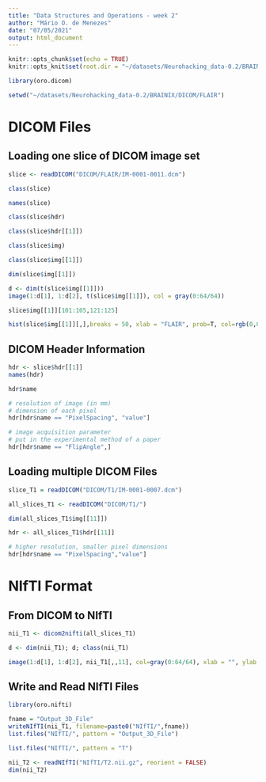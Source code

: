 ```yaml
---
title: "Data Structures and Operations - week 2"
author: "Mário O. de Menezes"
date: "07/05/2021"
output: html_document
---
```


```r
knitr::opts_chunk$set(echo = TRUE)
knitr::opts_knit$set(root.dir = "~/datasets/Neurohacking_data-0.2/BRAINIX/")
```

```r
library(oro.dicom)
```
```r
setwd("~/datasets/Neurohacking_data-0.2/BRAINIX/DICOM/FLAIR")
```
# DICOM Files

## Loading one slice of DICOM image set

```r
slice <- readDICOM("DICOM/FLAIR/IM-0001-0011.dcm")
```
```r
class(slice)
```
```r
names(slice)
```
```r
class(slice$hdr)
```
```r
class(slice$hdr[[1]])
```
```r
class(slice$img)
```
```r
class(slice$img[[1]])
```
```r
dim(slice$img[[1]])
```
```r
d <- dim(t(slice$img[[1]]))
image(1:d[1], 1:d[2], t(slice$img[[1]]), col = gray(0:64/64))
```

```r
slice$img[[1]][101:105,121:125]
```

```r
hist(slice$img[[1]][,],breaks = 50, xlab = "FLAIR", prob=T, col=rgb(0,0,1,1/4), main = "")
```

## DICOM Header Information

```r
hdr <- slice$hdr[[1]]
names(hdr)
```


```r
hdr$name
```

```r
# resolution of image (in mm)
# dimension of each pixel
hdr[hdr$name == "PixelSpacing", "value"]
```

```r
# image acquisition parameter
# put in the experimental method of a paper
hdr[hdr$name == "FlipAngle",]
```

## Loading multiple DICOM Files


```r
slice_T1 = readDICOM("DICOM/T1/IM-0001-0007.dcm")
```

```r
all_slices_T1 <- readDICOM("DICOM/T1/")
```

```r
dim(all_slices_T1$img[[11]])
```
```r
hdr <- all_slices_T1$hdr[[11]]
```
```r
# higher resolution, smaller pixel dimensions
hdr[hdr$name == "PixelSpacing","value"]
```


# NIfTI Format

## From DICOM to NIfTI

```r
nii_T1 <- dicom2nifti(all_slices_T1)
```
```r
d <- dim(nii_T1); d; class(nii_T1)
```
```r
image(1:d[1], 1:d[2], nii_T1[,,11], col=gray(0:64/64), xlab = "", ylab = "")
```

## Write and Read NIfTI Files


```r
library(oro.nifti)
```

```r
fname = "Output_3D_File"
writeNIfTI(nii_T1, filename=paste0("NIfTI/",fname))
list.files("NIfTI/", pattern = "Output_3D_File")
```

```r
list.files("NIfTI/", pattern = "T")
```

```r
nii_T2 <- readNIfTI("NIfTI/T2.nii.gz", reorient = FALSE)
dim(nii_T2)
```


